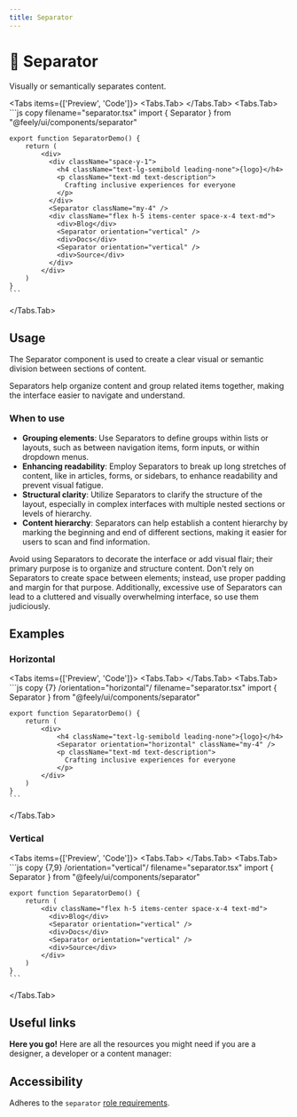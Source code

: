 ```yaml
---
title: Separator
---
```



# 💠 Separator

Visually or semantically separates content.

<Tabs items={['Preview', 'Code']}>
  <Tabs.Tab>
    <SeparatorPreview />
  </Tabs.Tab>
  <Tabs.Tab>
    ```js copy filename="separator.tsx"
    import { Separator } from "@feely/ui/components/separator"

    export function SeparatorDemo() {
        return (
            <div>
              <div className="space-y-1">
                <h4 className="text-lg-semibold leading-none">{logo}</h4>
                <p className="text-md text-description">
                  Crafting inclusive experiences for everyone
                </p>
              </div>
              <Separator className="my-4" />
              <div className="flex h-5 items-center space-x-4 text-md">
                <div>Blog</div>
                <Separator orientation="vertical" />
                <div>Docs</div>
                <Separator orientation="vertical" />
                <div>Source</div>
              </div>
            </div>
        )
    }
    ```

  </Tabs.Tab>
</Tabs>

## Usage

The Separator component is used to create a clear visual or semantic division between sections of content.

Separators help organize content and group related items together, making the interface easier to navigate and understand.

### When to use

- **Grouping elements**: Use Separators to define groups within lists or layouts, such as between navigation items, form inputs, or within dropdown menus.
- **Enhancing readability**: Employ Separators to break up long stretches of content, like in articles, forms, or sidebars, to enhance readability and prevent visual fatigue.
- **Structural clarity**: Utilize Separators to clarify the structure of the layout, especially in complex interfaces with multiple nested sections or levels of hierarchy.
- **Content hierarchy**: Separators can help establish a content hierarchy by marking the beginning and end of different sections, making it easier for users to scan and find information.

Avoid using Separators to decorate the interface or add visual flair; their primary purpose is to organize and structure content. Don't rely on Separators to create space between elements; instead, use proper padding and margin for that purpose. Additionally, excessive use of Separators can lead to a cluttered and visually overwhelming interface, so use them judiciously.

## Examples

### Horizontal

<Tabs items={['Preview', 'Code']}>
  <Tabs.Tab>
    <SeparatorHorizontal />
  </Tabs.Tab>
  <Tabs.Tab>
    ```js copy {7} /orientation="horizontal"/ filename="separator.tsx"
    import { Separator } from "@feely/ui/components/separator"

    export function SeparatorDemo() {
        return (
            <div>
                <h4 className="text-lg-semibold leading-none">{logo}</h4>
                <Separator orientation="horizontal" className="my-4" />
                <p className="text-md text-description">
                  Crafting inclusive experiences for everyone
                </p>
            </div>
        )
    }
    ```

  </Tabs.Tab>
</Tabs>

### Vertical

<Tabs items={['Preview', 'Code']}>
  <Tabs.Tab>
    <SeparatorVertical />
  </Tabs.Tab>
  <Tabs.Tab>
    ```js copy {7,9} /orientation="vertical"/ filename="separator.tsx"
    import { Separator } from "@feely/ui/components/separator"

    export function SeparatorDemo() {
        return (
            <div className="flex h-5 items-center space-x-4 text-md">
              <div>Blog</div>
              <Separator orientation="vertical" />
              <div>Docs</div>
              <Separator orientation="vertical" />
              <div>Source</div>
            </div>
        )
    }
    ```

  </Tabs.Tab>
</Tabs>

## Useful links

**Here you go!** Here are all the resources you might need if you are a designer, a developer or a content manager:

<Cards className="mt-8">
  <Card
    title="🤖 Storybook"
    href="https://www.stories.fusillo.design/?path=/docs/components-separator--documentation"
  />
  <Card
    title="🪄 Figma"
    href="https://www.figma.com/file/acdO58jx9zgGfkKu6htrx2/%F0%9F%94%B5-Fusillo-Design-System?type=design&node-id=540%3A8876&mode=design&t=7r34RfU06jHXNJDx-1"
  />
  <Card
    title="🐝 API Reference"
    href="https://www.radix-ui.com/primitives/docs/components/separator#api-reference"
  />
</Cards>

## Accessibility

Adheres to the `separator` [role requirements](https://www.w3.org/TR/wai-aria-1.2/#separator).
